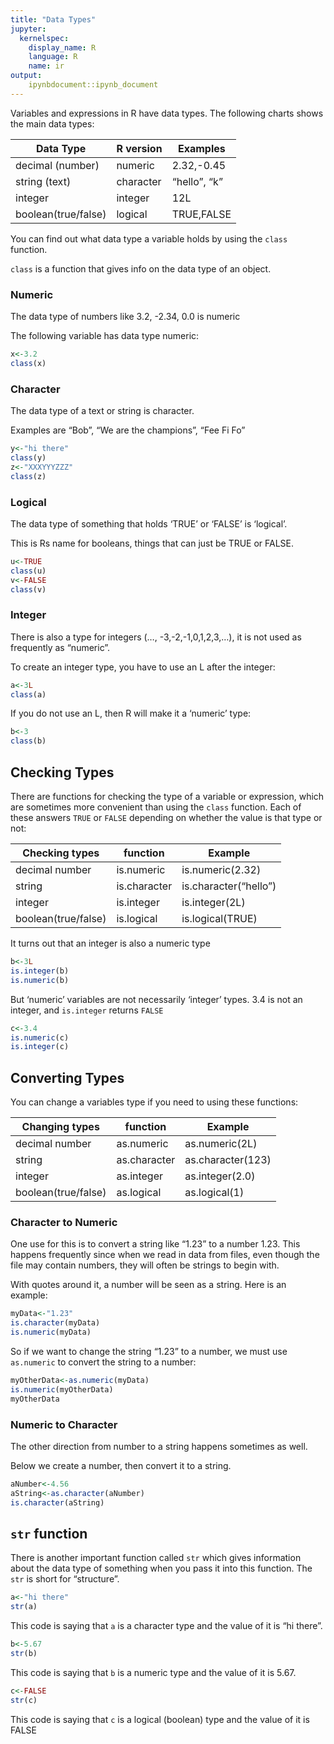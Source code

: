 ```yaml
---
title: "Data Types"
jupyter:
  kernelspec:
    display_name: R
    language: R
    name: ir
output:
    ipynbdocument::ipynb_document
---
```


Variables and expressions in R have data types. The following charts shows the main data types:

|  Data Type	     |  R version     | Examples    |
|--------------------|------------------|------------|
|  decimal (number)  |   numeric      |  2.32,-0.45  | 
|  string (text)     |   character    | "hello", "k" |
|  integer             |   integer      |  12L        |
|  boolean(true/false) |   logical      |  TRUE,FALSE   |

You can find out what data type a variable holds by using the `class` function.   

`class` is a function that gives info on the data type of an object.

### Numeric 

The data type of numbers like 3.2, -2.34, 0.0 is numeric

The following variable has data type numeric:  

```r
x<-3.2
class(x)
```

### Character

The data type of a text or string is character.    

Examples are "Bob", "We are the champions", "Fee Fi Fo" 

```r
y<-"hi there"
class(y)
z<-"XXXYYYZZZ"
class(z)
```

### Logical 

The data type of something that holds 'TRUE' or 'FALSE' is 'logical'.   

This is Rs name for booleans, things that can just be TRUE or FALSE.  


```r
u<-TRUE
class(u)
v<-FALSE
class(v)
```

### Integer 

There is also a type for integers (..., -3,-2,-1,0,1,2,3,...), it is not used as frequently as "numeric".   

To create an integer type, you have to use an L after the integer:   

```r
a<-3L
class(a)
```

If you do not use an L, then R will make it a 'numeric' type:
```r
b<-3
class(b)
```

## Checking Types

There are functions for checking the type of a variable or expression, which are sometimes more convenient than using the `class` function. Each of these answers `TRUE` or `FALSE` depending on whether the value is that type or not:

|  Checking types    |  function     | Example    |
|--------------------|------------------|------------|
|  decimal number      |   is.numeric   |  is.numeric(2.32)  | 
|  string              |   is.character | is.character("hello")  |
|  integer             |   is.integer      |  is.integer(2L)        |
|  boolean(true/false) |   is.logical      |  is.logical(TRUE)      |


It turns out that an integer is also a numeric type
```r
b<-3L
is.integer(b)
is.numeric(b)
```

But 'numeric' variables are not necessarily 'integer' types. 3.4 is not an integer, and `is.integer` returns `FALSE`
```r
c<-3.4
is.numeric(c)
is.integer(c)
```

## Converting Types

You can change a variables type if you need to using these functions:

|  Changing types    |  function     | Example    |
|--------------------|------------------|------------|
|  decimal number      |   as.numeric   |  as.numeric(2L)  | 
|  string              |   as.character | as.character(123)  |
|  integer             |   as.integer      |  as.integer(2.0)    |
|  boolean(true/false) |   as.logical      |  as.logical(1)      |

### Character to Numeric

One use for this is to convert a string like "1.23" to a number 1.23. This happens frequently since when we read in data from files, even though the file may contain numbers, they will often be strings to begin with.

With quotes around it, a number will be seen as a string. Here is an example:

```r
myData<-"1.23"
is.character(myData)
is.numeric(myData)
```

So if we want to change the string "1.23" to a number, we must use `as.numeric` to convert the string to a number:

```r
myOtherData<-as.numeric(myData)
is.numeric(myOtherData)
myOtherData
```

### Numeric to Character

The other direction from number to a string happens sometimes as well. 

Below we create a number, then convert it to a string.

```r
aNumber<-4.56
aString<-as.character(aNumber)
is.character(aString)
```

## `str` function

There is another important function called `str` which gives information about the data type of something when you pass it into this function. The `str` is short for "structure".

```r
a<-"hi there"
str(a)
```

This code is saying that `a` is a character type and the value of it is "hi there".

```r
b<-5.67
str(b)
```

This code is saying that `b` is a numeric type and the value of it is 5.67.

```r
c<-FALSE
str(c)
```
This code is saying that `c` is a logical (boolean) type and the value of it is FALSE 

